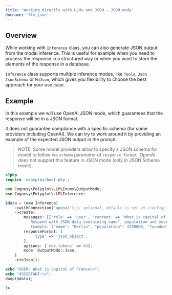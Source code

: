 ```yaml
---
title: 'Working directly with LLMs and JSON - JSON mode'
docname: 'llm_json'
---
```


## Overview

While working with `Inference` class, you can also generate JSON output
from the model inference. This is useful for example when you need to
process the response in a structured way or when you want to store the
elements of the response in a database.

`Inference` class supports multiple inference modes, like `Tools`, `Json`
`JsonSchema` or `MdJson`, which gives you flexibility to choose the best
approach for your use case.

## Example

In this example we will use OpenAI JSON mode, which guarantees that the
response will be in a JSON format.

It does not guarantee compliance with a specific schema (for some providers
including OpenAI). We can try to work around it by providing an example of
the expected JSON output in the prompt.

> NOTE: Some model providers allow to specify a JSON schema for model to
follow via `schema` parameter of `response_format`. OpenAI does not support
this feature in JSON mode (only in JSON Schema mode).

```php
<?php
require 'examples/boot.php';

use Cognesy\Polyglot\LLM\Enums\OutputMode;
use Cognesy\Polyglot\LLM\Inference;

$data = (new Inference)
    ->withConnection('openai') // optional, default is set in /config/llm.php
    ->create(
        messages: [['role' => 'user', 'content' => 'What is capital of France? \
           Respond with JSON data containing name", population and year of founding. \
           Example: {"name": "Berlin", "population": 3700000, "founded": 1237}']],
        responseFormat: [
            'type' => 'json_object',
        ],
        options: ['max_tokens' => 64],
        mode: OutputMode::Json,
    )
    ->toJson();

echo "USER: What is capital of France\n";
echo "ASSISTANT:\n";
dump($data);

?>
```
